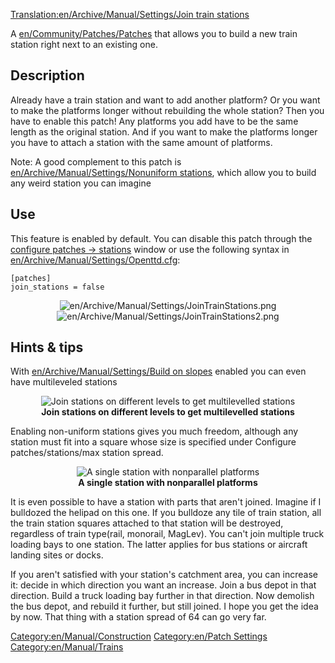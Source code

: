 [[Translation:en/Archive/Manual/Settings/Join train stations]]
[[Category:en/Manual/Construction]]
[[Category:en/Patch Settings]]
[[Category:en/Manual/Trains]]

A [[en/Community/Patches/Patches]] that allows you to build a new train station right next to an existing one.


== Description ==
Already have a train station and want to add another platform? Or you want to make the platforms longer without rebuilding the whole station? Then you have to enable this patch! Any platforms you add have to be the same length as the original station. And if you want to make the platforms longer you have to attach a station with the same amount of platforms.

Note: A good complement to this patch is [[en/Archive/Manual/Settings/Nonuniform stations]], which allow you to build any weird station you can imagine

== Use ==
This feature is enabled by default. You can disable this patch through the [[en/Archive/Manual/Settings/Configuring patches/Stations|configure patches -> stations]] window or use the following syntax in [[en/Archive/Manual/Settings/Openttd.cfg]]:
<pre>[patches]
join_stations = false</pre>

<center>[[File:en/Archive/Manual/Settings/JoinTrainStations.png]] [[File:en/Archive/Manual/Settings/JoinTrainStations2.png]]</center>

== Hints & tips ==
With [[en/Archive/Manual/Settings/Build on slopes]] enabled you can even have multileveled stations

<center>[[File:en/Archive/Manual/Settings/JoinTrainStations3.png|center|frame|'''Join stations on different levels to get multilevelled stations''']]</center>

Enabling non-uniform stations gives you much freedom, although any station must fit into a square whose size is specified under Configure patches/stations/max station spread.

<center>[[File:en/Archive/Manual/Settings/Nonuniformstation129.png|center|frame|'''A single station with nonparallel platforms''']]</center>

It is even possible to have a station with parts that aren't joined. Imagine if I bulldozed the helipad on this one. If you bulldoze any tile of train station, all the train station squares attached to that station will be destroyed, regardless of train type(rail, monorail, MagLev). You can't join multiple truck loading bays to one station. The latter applies for bus stations or aircraft landing sites or docks.

If you aren't satisfied with your station's catchment area, you can increase it: decide in which direction you want an increase. Join a bus depot in that direction. Build a truck loading bay further in that direction. Now demolish the bus depot, and rebuild it further, but still joined. I hope you get the idea by now. That thing with a station spread of 64 can go very far.